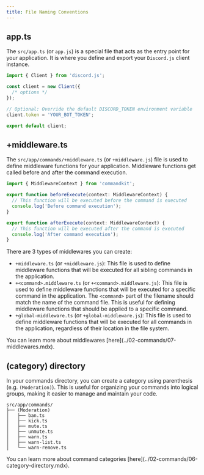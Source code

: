 ```yaml
---
title: File Naming Conventions
---
```


## app.ts

The `src/app.ts` (or `app.js`) is a special file that acts as the
entry point for your application. It is where you define and export
your `Discord.js` client instance.

```ts title="src/app.ts"
import { Client } from 'discord.js';

const client = new Client({
  /* options */
});

// Optional: Override the default DISCORD_TOKEN environment variable
client.token = 'YOUR_BOT_TOKEN';

export default client;
```

## +middleware.ts

The `src/app/commands/+middleware.ts` (or `+middleware.js`) file is
used to define middleware functions for your application. Middleware
functions get called before and after the command execution.

```ts title="src/app/commands/+middleware.ts"
import { MiddlewareContext } from 'commandkit';

export function beforeExecute(context: MiddlewareContext) {
  // This function will be executed before the command is executed
  console.log('Before command execution');
}

export function afterExecute(context: MiddlewareContext) {
  // This function will be executed after the command is executed
  console.log('After command execution');
}
```

There are 3 types of middlewares you can create:

- `+middleware.ts` (or `+middleware.js`): This file is used to define
  middleware functions that will be executed for all sibling commands
  in the application.
- `+<command>.middleware.ts` (or `+<command>.middleware.js`): This
  file is used to define middleware functions that will be executed
  for a specific command in the application. The `<command>` part of
  the filename should match the name of the command file. This is
  useful for defining middleware functions that should be applied to a
  specific command.
- `+global-middleware.ts` (or `+global-middleware.js`): This file is
  used to define middleware functions that will be executed for all
  commands in the application, regardless of their location in the
  file system.

<Callout>
You can learn more about middlewares
[here](../02-commands/07-middlewares.mdx).
</Callout>

## (category) directory

In your commands directory, you can create a category using
parenthesis (e.g. `(Moderation)`). This is useful for organizing your
commands into logical groups, making it easier to manage and maintain
your code.

```
src/app/commands/
├── (Moderation)
│   ├── ban.ts
│   ├── kick.ts
│   ├── mute.ts
│   ├── unmute.ts
│   ├── warn.ts
│   ├── warn-list.ts
│   └── warn-remove.ts
```

<Callout>
You can learn more about command categories
[here](../02-commands/06-category-directory.mdx).
</Callout>
